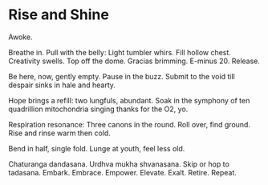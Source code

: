 # Rise and Shine

Awoke.

Breathe in.
Pull with the belly:
Light tumbler whirs.
Fill hollow chest.
Creativity swells.
Top off the dome.
Gracias brimming.
E-minus 20.
Release.

Be here, now,
gently empty.
Pause in the buzz.
Submit to the void
till despair sinks in
hale and hearty.

Hope brings a refill:
two lungfuls, abundant.
Soak in the symphony
of ten quadrillion
mitochondria singing
thanks for the O2, yo.

Respiration resonance:
Three canons
in the round.
Roll over,
find ground.
Rise and rinse
warm then cold.

Bend in half,
single fold.
Lunge at youth,
feel less old.

Chaturanga dandasana.
Urdhva mukha shvanasana.
Skip or hop to tadasana.
Embark.
Embrace.
Empower.
Elevate.
Exalt.
Retire.
Repeat.